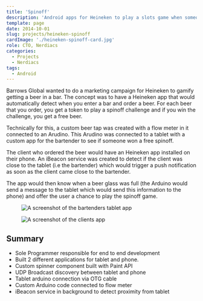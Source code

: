 ```yaml
---
title: 'Spinoff'
description: 'Android apps for Heineken to play a slots game when someone enters a bar and orders a beer'
template: page
date: 2014-10-01
slug: projects/heineken-spinoff
cardImage: './heineken-spinoff-card.jpg' 
role: CTO, Nerdiacs
categories:
  - Projects
  - Nerdiacs
tags:
  - Android
---
```


Barrows Global wanted to do a marketing campaign for Heineken to gamify getting a beer in a bar. The concept was to have a Heineken app that would automatically detect when you enter a bar and order a beer. For each beer that you order, you get a token to play a spinoff challenge and if you win the challenge, you get a free beer.

Technically for this, a custom beer tap was created with a flow meter in it connected to an Arudino. This Arudino was connected to a tablet with a custom app for the bartender to see if someone won a free spinoff.

The client who ordered the beer would have an Heineken app installed on their phone. An iBeacon service was created to detect if the client was close to the tablet (i.e the bartender) which would trigger a push notification as soon as the client came close to the bartender.

The app would then know when a beer glass was full (the Arduino would send a message to the tablet which would send this information to the phone) and offer the user a chance to play the spinoff game.

<figure >

![A screenshot of the bartenders tablet app](./tablet-app-screenshot.jpg)

</figure>

<figure >

![A screenshot of the clients app](./client-app-screenshot.jpg)

</figure>

## Summary

* Sole Programmer responsible for end to end development
* Built 2 different applications for tablet and phone.
* Custom spinner component built with Paint API
* UDP Broadcast discovery between tablet and phone
* Tablet arduino connection via OTG cable
* Custom Arduino code connected to flow meter
* iBeacon service in background to detect proximity from tablet